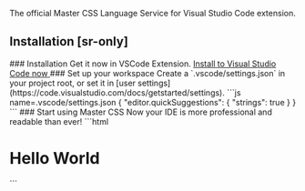 
The official Master CSS Language Service for Visual Studio Code extension.

## Installation [sr-only]

<StepSection className="mt:50">
    <Step $row>
        <StepL>
            ### <StepNum />Installation
            Get it now in VSCode Extension.
        </StepL>
        <StepR>
            <a className="app-object app-object-interactive flex:col px:25 h:48 font:14 font:semibold r:4 lh:1 flex:row!" href="vscode:extension/masterco.master-css-language-service">
                <VSCodeSvg className="ml:-4 mr:10" width="20" height="20" />
                <span>Install to Visual Studio Code now</span>
            </a>
        </StepR>
    </Step>
    <Step $row>
        <StepL>
            ### <StepNum />Set up your workspace
            Create a `.vscode/settings.json` in your project root, or set it in [user settings](https://code.visualstudio.com/docs/getstarted/settings).
        </StepL>
        <StepR>
            ```js name=.vscode/settings.json
            { 
                "editor.quickSuggestions": {
                    "strings": true
                }
            }
            ```
        </StepR>
    </Step>
    <Step>
        ### <StepNum />Start using Master CSS
        Now your IDE is more professional and readable than ever!
        ```html
        <h1 class="font:40 font:56@sm font:heavy italic m:50 text:center fg:red:hover">
            Hello World
        </h1>
        ```
    </Step>
</StepSection>